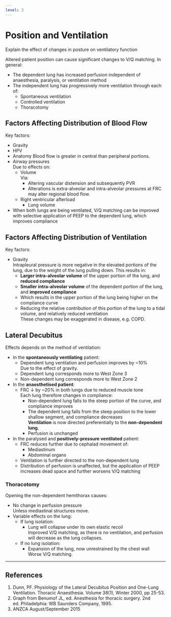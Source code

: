 ```yaml
---
level: 3
---
```


# Position and Ventilation

:::CICM
Explain the effect of changes in posture on ventilatory function
:::

Altered patient position can cause significant changes to V/Q matching. In general:

* The dependent lung has increased perfusion independent of anaesthesia, paralysis, or ventilation method
* The independent lung has progressively more ventilation through each of:
    * Spontaneous ventilation
    * Controlled ventilation
    * Thoracotomy


## Factors Affecting Distribution of Blood Flow

Key factors:

* Gravity\
* HPV
* Anatomy
Blood flow is greater in central than peripheral portions. 
* Airway pressures\
Due to effects on:
    * Volume\
    Via:
        * Altering vascular distension and subsequently PVR
        * Alterations is extra-alveolar and intra-alveolar pressures at FRC may alter regional blood flow.
    * Right ventricular afterload
        * Lung volume
* When both lungs are being ventilated, V/Q matching can be improved with selective application of PEEP to the dependent lung, which improves compliance

## Factors Affecting Distribution of Ventilation

Key factors:

* Gravity\
Intrapleural pressure is more negative in the elevated portions of the lung, due to the weight of the lung pulling down. This results in:
    * **Larger intra-alveolar volume** of the upper portion of the lung, and **reduced compliance**
    * **Smaller intra-alveolar volume** of the dependent portion of the lung, and **improved compliance**
    * Which results in the upper portion of the lung being higher on the compliance curve
    * Reducing the relative contribution of this portion of the lung to a tidal volume, and relatively reduced ventilation\
    These changes may be exaggerated in disease, e.g. COPD.

## Lateral Decubitus

Effects depends on the method of ventilation:

* In the **spontaneously ventilating** patient:
    * Dependent lung ventilation and perfusion improves by ~10%\
    Due to the effect of gravity.
    * Dependent lung corresponds more to West Zone 3
    * Non-dependent lung corresponds more to West Zone 2
* In the **anaesthetised patient**:
    * FRC ↓ by ~20% in both lungs due to reduced muscle tone\
    Each lung therefore changes in compliance:
        * Non-dependent lung falls to the steep portion of the curve, and compliance improves\
        * The dependent lung falls from the steep position to the lower shallow segment, and compliance decreases\
        **Ventilation** is now directed preferentially to the **non-dependent lung**.
        * Perfusion is unchanged
* In the paralysed and **positively-pressure ventilated** patient:
    * FRC reduces further due to cephalad movement of:
        * Mediastinum
        * Abdominal organs\
    * Ventilation is further directed to the non-dependent lung
    * Distribution of perfusion is unaffected, but the application of PEEP increases dead space and further worsens V/Q matching


### Thoracotomy

Opening the non-dependent hemithorax causes:

* No change in perfusion pressure\
Unless mediastinal structures move.
* Variable effects on the lung:\
    * If lung isolation:
        * Lung will collapse under its own elastic recoil\
        Improved V/Q matching, as there is no ventilation, and perfusion will decrease as the lung collapses.
    * If no lung isolation:
        * Expansion of the lung, now unrestrained by the chest wall\
        Worse V/Q matching.

---

## References

1. Dunn, PF. Physiology of the Lateral Decubitus Position and One-Lung Ventilation.  Thoracic Anaesthesia. Volume 38(1), Winter 2000, pp 25-53.
2. Graph from Benumof JL, ed. Anesthesia for thoracic surgery. 2nd ed. Philadelphia: WB Saunders Company, 1995.
3. ANZCA August/September 2015